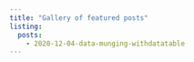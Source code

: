 ```yaml
---
title: "Gallery of featured posts"
listing:
  posts:
    - 2020-12-04-data-munging-withdatatable
---
```

